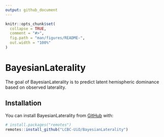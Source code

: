 ```yaml
---
output: github_document
---
```


<!-- README.md is generated from README.Rmd. Please edit that file -->

```r
knitr::opts_chunk$set(
  collapse = TRUE,
  comment = "#>",
  fig.path = "man/figures/README-",
  out.width = "100%"
)
```

# BayesianLaterality

<!-- badges: start -->
<!-- badges: end -->

The goal of BayesianLaterality is to predict latent hemispheric dominance based on observed laterality.

## Installation


You can install BayesianLaterality from [GitHub](https://github.com/) with:

``` r
# install.packages("remotes")
remotes::install_github("LCBC-UiO/BayesianLaterality")
```




